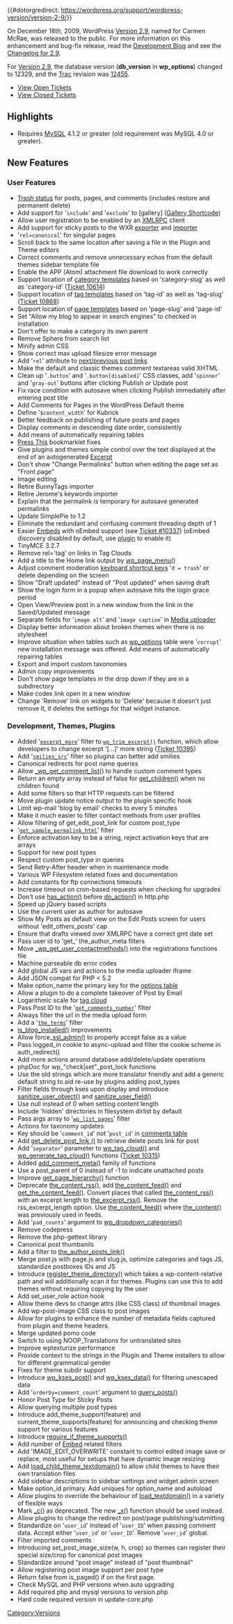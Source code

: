 {{#dotorgredirect: https://wordpress.org/support/wordpress-version/version-2-9/}}
{{Languages|
{{en|Version 2.9}}
{{ja|Version 2.9}}
{{pt-br|Versão 2.9}}
{{th|รุ่น 2.9}}
}}

On December 18th, 2009, WordPress [[Version 2.9]], named for Carmen McRae, was released to the public. For more information on this enhancement and bug-fix release, read the [http://wordpress.org/news/2009/12/wordpress-2-9/ Development Blog] and  see the [[Changelog/2.9|Changelog for 2.9]].

For [[Version 2.9]], the database version ('''db_version''' in '''wp_options''') changed to 12329, and the [https://core.trac.wordpress.org Trac] revision was [https://core.trac.wordpress.org/changeset/12455 12455].

* [http://trac.wordpress.org/query?status=new&status=assigned&status=reopened&milestone=2.9 View Open Tickets]
* [http://trac.wordpress.org/query?status=closed&milestone=2.9 View Closed Tickets]
==Highlights==
* Requires [[Glossary#MySQL|MySQL]] 4.1.2 or greater (old requirement was MySQL 4.0 or greater).

== New Features ==
===User Features===
* [[Trash status]] for posts, pages, and comments (includes restore and permanent delete)
* Add support for '<tt>include</tt>' and '<tt>exclude</tt>' to [gallery] ([[Gallery Shortcode]])
* Allow user registration to be enabled by an [[XMLRPC]] client
* Add support for sticky posts to the WXR [[Tools Export SubPanel|exporter]] and [[Tools Import SubPanel|importer]]
* '<tt>rel=canonical</tt>' for singular pages
* Scroll back to the same location after saving a file in the Plugin and Theme editors
* Correct comments and remove unnecessary echos from the default themes sidebar template file
* Enable the APP (Atom) attachment file download to work correctly
* Support location of [[Template_Hierarchy#Category_display|category templates]] based on 'category-slug' as well as 'category-id' ([http://core.trac.wordpress.org/ticket/10614 Ticket 10614])
* Support location of [[Template_Hierarchy#Tag_display|tag templates]] based on 'tag-id' as well as 'tag-slug' ([http://core.trac.wordpress.org/ticket/10868 Ticket 10868])
* Support location of [[Template_Hierarchy#Page_display|page templates]] based on 'page-slug' and 'page-id' 
* Set "Allow my blog to appear in search engines" to checked in installation
* Don't offer to make a category its own parent
* Remove Sphere from search list
* Minify admin CSS
* Show correct max upload filesize error message
* Add '<tt>rel</tt>' attribute to [[Next and Previous Links|next/previous post links]]
* Make the default and classic themes comment textareas valid XHTML
* Clean up '<tt>.button</tt>' and '<tt>.button[disabled]</tt>' CSS classes, add '<tt>spinner</tt>' and '<tt>gray-out</tt>' buttons after clicking Publish or Update post
* Fix race condition with autosave when clicking Publish immediately after entering post title
* Add Comments for Pages in the WordPress Default theme 
* Define '<tt>$content_width</tt>' for Kubrick
* Better feedback on publishing of future posts and pages
* Display comments in descending date order, consistently
* Add means of automatically repairing tables
* [[Press This]] bookmarklet fixes
* Give plugins and themes simple control over the text displayed at the end of an autogenerated [[Excerpt]]
* Don't show "Change Permalinks" button when editing the page set as "Front page"
* Image editing
* Retire BunnyTags importer
* Retire Jerome's keywords importer
* Explain that the permalink is temporary for autosave generated permalinks
* Update SimplePie to 1.2
* Eliminate the redundant and confusing comment threading depth of 1
* Easier [[Embeds]] with oEmbed support (see [https://core.trac.wordpress.org/ticket/10337 Ticket #10337]) (oEmbed discovery disabled by default, use [http://wordpress.org/extend/plugins/enable-oembed-discovery/ plugin] to enable it)
* TinyMCE 3.2.7
* Remove rel='tag' on links in Tag Clouds
* Add a title to the Home link output by [[Template Tags/wp page menu|wp_page_menu()]]
* Adjust comment moderation [[Keyboard_Shortcuts|keyboard shortcut keys]] '<tt>d = trash</tt>' or delete depending on the screen
* Show "Draft updated" instead of "Post updated" when saving draft
* Show the login form in a popup when autosave hits the login grace period
* Open View/Preview post in a new window from the link in the Saved/Updated message
* Separate fields for '<tt>image alt</tt>' and '<tt>image caption</tt>' in [[Media Add New SubPanel|Media uploader]]
* Display better information about broken themes when there is no stylesheet
* Improve situation when tables such as [[Database_Description#Table:_wp_options|wp_options]] table were '<tt>corrupt</tt>' new installation message was offered.  Add means of automatically repairing tables 
* Export and import custom taxonomies
* Admin copy improvements
* Don't show page templates in the drop down if they are in a subdirectory
* Make codex link open in a new window
* Change 'Remove' link on widgets to 'Delete' because it doesn't just remove it, it deletes the settings for that widget instance.

===Development, Themes, Plugins===
* Added '<tt>[[Plugin API/Filter Reference/excerpt more|excerpt_more]]</tt>' filter to <tt>[[Function Reference/wp trim excerpt|wp_trim_excerpt()]]</tt> function, which allow developers to change excerpt '[...]' more string ([http://core.trac.wordpress.org/ticket/10395 Ticket 10395])
* Add '<tt>[[Plugin API/Filter Reference/smilies src|smilies_src]]</tt>' filter so plugins can better add smilies
* Canonical redirects for post name queries
* Allow [[Function Reference/_wp_get_comment_list|_wp_get_comment_list()]] to handle custom comment types
* Return an empty array instead of false for [[Function Reference/get_children|get_children()]] when no children found
* Add some filters so that HTTP requests can be filtered
* Move plugin update notice output to the plugin specific hook
* Limit wp-mail 'blog by email' checks to every 5 minutes
* Make it much easier to filter contact methods from user profiles
* Allow filtering of get_edit_post_link for custom post_type
* '<tt>[[Plugin API/Filter Reference/get_sample_permalink_html|get_sample_permalink_html]]</tt>' filter
* Enforce activation key to be a string, reject activation keys that are arrays
* Support for new post types
* Respect custom post_type in queries
* Send Retry-After header when in maintenance mode
* Various WP Filesystem related fixes and documentation
* Add constants for ftp connections timeouts
* Increase timeout on cron-based requests when checking for upgrades
* Don't use [[Function Reference/has_action|has_action()]] before [[Function Reference/do_action|do_action()]] in http.php
* Speed up jQuery based scripts
* Use the current user as author for autosave
* Show My Posts as default view on the Edit Posts screen for users without 'edit_others_posts' cap
* Ensure that drafts viewed over XMLRPC have a correct gmt date set
* Pass user id to 'get_' the_author_meta filters
* Move [[Function Reference/_wp_get_user_contactmethods|_wp_get_user_contactmethods()]] into the registrations functions file
* Machine parseable db error codes
* Add global JS vars and actions to the media uploader iframe
* Add JSON compat for PHP < 5.2
* Make option_name the primary key for the [[Database_Description#Table:_wp_options|options table]]
* Allow a plugin to do a complete takeover of Post by Email
* Logarithmic scale for [[Template Tags/wp tag cloud|tag cloud]]
* Pass Post ID to the '<tt>[[Plugin API/Filter Reference/get_comments_number|get_comments_number]]</tt>' filter
* Always filter the url in the media upload form
* Add a '<tt>[[Plugin API/Filter Reference/the_terms|the_terms]]</tt>' filter
* [[Function Reference/is_blog_installed|is_blog_installed()]] improvements
* Allow force_[[Function Reference/ssl_admin|ssl_admin()]] to properly accept false as a value
* Pass logged_in cookie to async-upload and filter the cookie scheme in auth_redirect()
* Add more actions around database add/delete/update operations
* phpDoc for wp_"check|set"_post_lock functions
* Use the old strings which are more translator friendly and add a generic default string to aid re-use by plugins adding post_types
* Filter fields through kses upon display and introduce [[Function Reference/sanitize_user_object|sanitize_user_object()]] and [[Function Reference/sanitize_user_field|sanitize_user_field()]]
* Use null instead of 0 when setting content length
* Include 'hidden' directories in filesystem dirlist by default
* Pass args array to '<tt>[[Plugin API/Filter Reference/wp_list_pages|wp_list_pages]]</tt>' filter
* Actions for taxonomy updates
* Key should be '<tt>comment_id</tt>' not '<tt>post_id</tt>' in [[Database_Description#Table:_wp_comments|comments table]]
* Add [[Function Reference/get_delete_post_link|get_delete_post_link ()]] to retrieve delete posts link for post
* Add '<tt>separator</tt>' parameter to [[Template Tags/wp tag cloud|wp_tag_cloud()]] and [[Template Tags/wp generate tag cloud|wp_generate_tag_cloud()]] functions ([http://core.trac.wordpress.org/ticket/10315 Ticket 10315])
* Added [[Function Reference/add_comment_meta|add_comment_meta()]] family of functions
* Use a post_parent of 0 instead of -1 to indicate unattached posts
* Improve [[Function Reference/get_page_hierarchy|get_page_hierarchy()]] function
* Deprecate [[Function Reference/the_content_rss|the_content_rss()]], add [[Function Reference/the_content_feed|the_content_feed()]] and [[Function Reference/get_the_content_feed|get_the_content_feed()]]. Convert places that called [[Function Reference/the_content_rss|the_content_rss()]] with an excerpt length to [[Function Reference/the_excerpt_rss|the_excerpt_rss()]]. Remove the rss_excerpt_length option. Use [[Function Reference/the_content_feed|the_content_feed()]] where [[Template_Tags/the_content|the_content()]] was previously used in feeds.
* Add '<tt>pad_counts</tt>' argument to  [[Template_Tags/wp_dropdown_categories|wp_dropdown_categories()]]
* Remove codepress
* Remove the php-gettext library
* Canonical post thumbanils
* Add a filter to [[Template_Tags/the_author_posts_link|the_author_posts_link()]]
* Merge post.js with page.js and slug.js, optimize categories and tags JS, standardize postboxes IDs and JS
* Introduce [[Function Reference/register_theme_directory|register_theme_directory()]] which takes a wp-content-relative path and will additionally scan it for themes. Plugins can use this to add themes without requiring copying by the user
* Add set_user_role action hook
* Allow theme devs to change attrs (like CSS class) of thumbnail images
* Add wp-post-image CSS class to post images
* Allow for plugins to enhance the number of metadata fields captured from plugin and theme headers
* Merge updated pomo code
* Switch to using NOOP_Translations for untranslated sites
* Improve wptexturize performance
* Provide context to the strings in the Plugin and Theme installers to allow for different grammatical gender
* Fixes for theme subdir support
* Introduce [[Function Reference/wp_kses_post|wp_kses_post()]] and [[Function Reference/wp_kses_data|wp_kses_data()]] for filtering unescaped data
* Add '<tt>orderby=comment_count</tt>' argument to [[Template_Tags/query_posts|query_posts()]]
* Honor Post Type for Sticky Posts
* Allow querying multiple post types
* Introduce add_theme_support(feature) and current_theme_supports(feature) for announcing and checking theme support for various features 
* Introduce [[Function Reference/require_if_theme_supports|require_if_theme_supports()]]
* Add number of [[Embed]] related filters
* Add 'IMAGE_EDIT_OVERWRITE' constant to control edited image save or replace, most useful for setups that have dynamic image resizing
* Add [[Function Reference/load_child_theme_textdomain|load_child_theme_textdomain()]] to allow child themes to have their own translation files
* Add sidebar descriptions to sidebar settings and widget admin screen
* Make option_id primary. Add uniques for option_name and autoload
* Allow plugins to override the behaviour of [[Function Reference/load_textdomain|load_textdomain()]] in a variety of flexible ways
* Mark [[Function Reference/_c|_c()]] as deprecated. The new [[Function Reference/_x|_x()]] function should be used instead.
* Allow plugins to change the redirect on post/page publishing/submitting
* Standardize on '<tt>user_id</tt>' instead of '<tt>user_ID</tt>' when passing comment data. Accept either '<tt>user_id</tt>' or '<tt>user_ID</tt>'. Remove '<tt>user_id</tt>' global.
* Filter imported comments
* Introducing set_post_image_size(w, h, crop) so themes can register their special size/crop for canonical post images
* Standardize around "post image" instead of "post thumbnail"
* Allow registering post image support per post type
* Return false from is_paged() if on the first page.
* Check MySQL and PHP versions when auto upgrading
* Add required php and mysql versions to version.php
* Hard code required version in update-core.php

{{Versions}}

[[Category:Versions]]